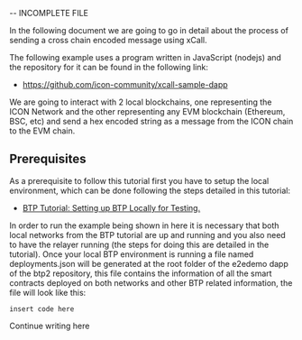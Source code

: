 -- INCOMPLETE FILE

In the following document we are going to go in detail about the process of sending a cross chain encoded message using xCall.

The following example uses a program written in JavaScript (nodejs) and the repository for it can be found in the following link:

* https://github.com/icon-community/xcall-sample-dapp

We are going to interact with 2 local blockchains, one representing the ICON Network and the other representing any EVM blockchain (Ethereum, BSC, etc) and send a hex encoded string as a message from the ICON chain to the EVM chain.

## Prerequisites

As a prerequisite to follow this tutorial first you have to setup the local environment, which can be done following the steps detailed in this tutorial:

* [BTP Tutorial: Setting up BTP Locally for Testing.](https://icon.community/tutorials/btp-tutorial-setting-up-btp-locally-for-testing/)

In order to run the example being shown in here it is necessary that both local networks from the BTP tutorial are up and running and you also need to have the relayer running (the steps for doing this are detailed in the tutorial).
Once your local BTP environment is running a file named deployments.json will be generated at the root folder of the e2edemo dapp of the btp2 repository, this file contains the information of all the smart contracts deployed on both networks and other BTP related information, the file will look like this:

```filename="" copy
insert code here
```
Continue writing here